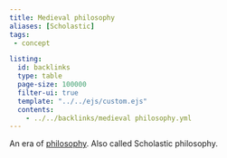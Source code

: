```yaml
---
title: Medieval philosophy
aliases: [Scholastic]
tags:
 - concept

listing:
  id: backlinks
  type: table
  page-size: 100000
  filter-ui: true
  template: "../../ejs/custom.ejs"
  contents:
    - ../../backlinks/medieval philosophy.yml
---
```


An era of [philosophy](/docs/phil/Philosophy.html). Also called Scholastic philosophy.